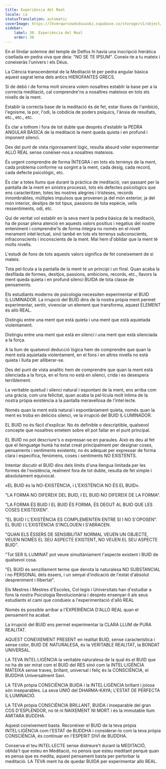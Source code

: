 ```yaml
---
title: Experiència del Real
locale: ca
statusTranslation: automatic
coverImage: https://lhvmrqwrcowdvduuaukz.supabase.co/storage/v1/object/public/strapi-uploads/small_cover-educacion-fundamental.webp-2d51a7828a2b1309555be27f7e2a61a0.webp
sidebar:
    label: 30. Experiència del Real
    order: 30
---
```

En el llindar solemne del temple de Delfos hi havia una inscripció hieràtica cisellada en pedra viva que deia: "NO SE TE IPSUM". Coneix-te a tu mateix i coneixeràs l'univers i els Déus.

La Ciència transcendental de la Meditació té per pedra angular bàsica aquest sagrat lema dels antics HIEROFANTES GRECS.

Si de debò i de forma molt sincera volem nosaltres establir la base per a la correcta meditació, cal comprendre'ns a nosaltres mateixos en tots els nivells de la ment.

Establir la correcta base de la meditació és de fet, estar lliures de l'ambició, l'egoisme, la por, l'odi, la cobdícia de poders psíquics, l'ànsia de resultats, etc., etc., etc.

És clar a tothom i fora de tot dubte que després d'establir la PEDRA ANGULAR BÀSICA de la meditació la ment queda quieta i en profund i imponent silenci.

Des del punt de vista rigorosament lògic, resulta absurd voler experimentar ALLÒ REAL sense conèixer-nos a nosaltres mateixos.

És urgent comprendre de forma ÍNTEGRA i en tots els terrenys de la ment, cada problema conforme va sorgint a la ment, cada desig, cada record, cada defecte psicològic, etc.

És clar a totes llums que durant la pràctica de meditació, van passant per la pantalla de la ment en sinistra processó, tots els defectes psicològics que ens caracteritzen, totes les nostres alegries i tristeses, records innombrables, múltiples impulsos que provenen ja del món exterior, ja del món interior, desitjos de tot tipus, passions de tota espècie, vells ressentiments, odi, etc.

Qui de veritat vol establir en la seva ment la pedra bàsica de la meditació, ha de posar plena atenció en aquests valors positius i negatius del nostre enteniment i comprendre'ls de forma íntegra no només en el nivell merament intel·lectual, sinó també en tots els terrenys subconscients, infraconscients i inconscients de la ment. Mai hem d'oblidar que la ment té molts nivells.

L'estudi de fons de tots aquests valors significa de fet coneixement de si mateix.

Tota pel·lícula a la pantalla de la ment té un principi i un final. Quan acaba la desfilada de formes, desitjos, passions, ambicions, records, etc., llavors la ment queda quieta i en profund silenci BUIDA de tota classe de pensaments.

Els estudiants moderns de psicologia necessiten experimentar el BUID IL·LUMINADOR. La irrupció del BUID dins de la nostra pròpia ment permet experimentar, sentir, vivenciar un element que transforma, aquest ELEMENT és allò REAL.

Distingiu entre una ment que està quieta i una ment que està aquietada violentament.

Distingiu entre una ment que està en silenci i una ment que està silenciada a la força.

A la llum de qualsevol deducció lògica hem de comprendre que quan la ment està aquietada violentament, en el fons i en altres nivells no està quieta i lluita per alliberar-se.

Des del punt de vista analític hem de comprendre que quan la ment està silenciada a la força, en el fons no està en silenci, crida i es desespera terriblement.

La veritable quietud i silenci natural i espontani de la ment, ens arriba com una gràcia, com una felicitat, quan acaba la pel·lícula molt íntima de la nostra pròpia existència a la pantalla meravellosa de l'intel·lecte.

Només quan la ment està natural i espontàniament quieta, només quan la ment es troba en deliciós silenci, ve la irrupció del BUID IL·LUMINADOR.

EL BUID no és fàcil d'explicar. No és definible o descriptible, qualsevol concepte que nosaltres emetem sobre ell pot fallar en el punt principal.

EL BUID no pot descriure's o expressar-se en paraules. Això es deu al fet que el llenguatge humà ha estat creat principalment per designar coses, pensaments i sentiments existents; no és adequat per expressar de forma clara i específica, fenòmens, coses i sentiments NO EXISTENTS.

Intentar discutir el BUID dins dels límits d'una llengua limitada per les formes de l'existència, realment fora de tot dubte, resulta de fet ximple i absolutament equivocat.

«EL BUID és la NO-EXISTÈNCIA, i L'EXISTÈNCIA NO ÉS EL BUID».

"LA FORMA NO DIFEREIX DEL BUID, I EL BUID NO DIFEREIX DE LA FORMA".

"LA FORMA ÉS BUID I EL BUID ÉS FORMA, ÉS DEGUT AL BUID QUE LES COSES EXISTEIXEN".

"EL BUID I L'EXISTÈNCIA ES COMPLEMENTEN ENTRE SI I NO S'OPOSEN". EL BUID I L'EXISTÈNCIA S'INCLOUEN I S'ABRACEN.

"QUAN ELS ÉSSERS DE SENSIBILITAT NORMAL VEUEN UN OBJECTE, VEUEN NOMÉS EL SEU ASPECTE EXISTENT, NO VEUEN EL SEU ASPECTE BUID".

"Tot SER IL·LUMINAT pot veure simultàniament l'aspecte existent i BUID de qualsevol cosa.

"EL BUID és senzillament terme que denota la naturalesa NO SUBSTANCIAL i no PERSONAL dels éssers, i un senyal d'indicació de l'estat d'absolut despreniment i llibertat".

Els Mestres i Mestres d'Escoles, Col·legis i Universitats han d'estudiar a fons la nostra Psicologia Revolucionària i després ensenyar-li als seus estudiants el camí que condueix a l'experimentació d'allò REAL

Només és possible arribar a l'EXPERIÈNCIA D'ALLÒ REAL quan el pensament ha acabat.

La irrupció del BUID ens permet experimentar la CLARA LLUM de PURA REALITAT.

AQUEST CONEIXEMENT PRESENT en realitat BUID, sense característica i sense color, BUID DE NATURALESA, és la VERITABLE REALITAT, la BONDAT UNIVERSAL.

LA TEVA INTEL·LIGÈNCIA la veritable naturalesa de la qual és el BUID que no ha de ser mirat com el BUID del RES sinó com la INTEL·LIGÈNCIA MATEIXA sense traves, brillant, universal i feliç és la CONSCIÈNCIA, el BUDDHA Universalment Savi.

LA TEVA pròpia CONSCIÈNCIA BUIDA i la INTEL·LIGÈNCIA brillant i joiosa són inseparables. La seva UNIÓ del DHARMA-KAYA; L'ESTAT DE PERFECTA IL·LUMINACIÓ.

LA TEVA pròpia CONSCIÈNCIA BRILLANT, BUIDA i inseparable del gran COS D'ESPLENDOR, no té ni NAIXEMENT NI MORT i és la immutable llum AMITARA BUDDHA.

Aquest coneixement basta. Reconèixer el BUID de la teva pròpia INTEL·LIGÈNCIA com l'ESTAT de BUDDHA i considerar-lo com la teva pròpia CONSCIÈNCIA, és continuar en l'ESPERIT DIVÍ de BUDDHA.

Conserva el teu INTEL·LECTE sense distreure't durant la MEDITACIÓ, oblida't que esteu en Meditació, no pensis que esteu meditant perquè quan es pensa que es medita, aquest pensament basta per pertorbar la meditació. LA TEVA ment ha de quedar BUIDA per experimentar allò REAL.

